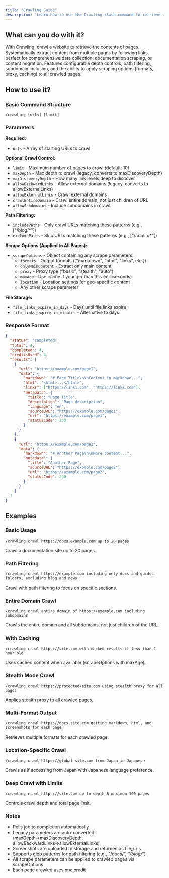 ```yaml
---
title: "Crawling Guide"
description: "Learn how to use the Crawling slash command to retrieve website content"
---
```


## What can you do with it?

With Crawling, crawl a website to retrieve the contents of pages. Systematically extract content from multiple pages by following links, perfect for comprehensive data collection, documentation scraping, or content migration. Features configurable depth controls, path filtering, subdomain inclusion, and the ability to apply scraping options (formats, proxy, caching) to all crawled pages.

## How to use it?

### Basic Command Structure
```
/crawling [urls] [limit]
```

### Parameters

**Required:**

- `urls` - Array of starting URLs to crawl

**Optional Crawl Control:**

- `limit` - Maximum number of pages to crawl (default: 10)
- `maxDepth` - Max depth to crawl (legacy, converts to maxDiscoveryDepth)
- `maxDiscoveryDepth` - How many link levels deep to discover
- `allowBackwardLinks` - Allow external domains (legacy, converts to allowExternalLinks)
- `allowExternalLinks` - Crawl external domains
- `crawlEntireDomain` - Crawl entire domain, not just children of URL
- `allowSubdomains` - Include subdomains in crawl

**Path Filtering:**

- `includePaths` - Only crawl URLs matching these patterns (e.g., ["/blog/*"])
- `excludePaths` - Skip URLs matching these patterns (e.g., ["/admin/*"])

**Scrape Options (Applied to All Pages):**

- `scrapeOptions` - Object containing any scrape parameters:
  - `formats` - Output formats (["markdown", "html", "links", etc.])
  - `onlyMainContent` - Extract only main content
  - `proxy` - Proxy type ("basic", "stealth", "auto")
  - `maxAge` - Use cache if younger than this (milliseconds)
  - `location` - Location settings for geo-specific content
  - Any other scrape parameter

**File Storage:**

- `file_links_expire_in_days` - Days until file links expire
- `file_links_expire_in_minutes` - Alternative to days

### Response Format

```json
{
  "status": "completed",
  "total": 4,
  "completed": 4,
  "creditsUsed": 4,
  "results": [
    {
      "url": "https://example.com/page1",
      "data": {
        "markdown": "# Page Title\n\nContent in markdown...",
        "html": "<html>...</html>",
        "links": ["https://link1.com", "https://link2.com"],
        "metadata": {
          "title": "Page Title",
          "description": "Page description",
          "language": "en",
          "sourceURL": "https://example.com/page1",
          "url": "https://example.com/page1",
          "statusCode": 200
        }
      }
    },
    {
      "url": "https://example.com/page2",
      "data": {
        "markdown": "# Another Page\n\nMore content...",
        "metadata": {
          "title": "Another Page",
          "sourceURL": "https://example.com/page2",
          "url": "https://example.com/page2",
          "statusCode": 200
        }
      }
    }
  ]
}
```

## Examples

### Basic Usage
```
/crawling crawl https://docs.example.com up to 20 pages
```
Crawl a documentation site up to 20 pages.

### Path Filtering
```
/crawling crawl https://example.com including only docs and guides folders, excluding blog and news
```
Crawl with path filtering to focus on specific sections.

### Entire Domain Crawl
```
/crawling crawl entire domain of https://example.com including subdomains
```
Crawls the entire domain and all subdomains, not just children of the URL.

### With Caching
```
/crawling crawl https://site.com with cached results if less than 1 hour old
```
Uses cached content when available (scrapeOptions with maxAge).

### Stealth Mode Crawl
```
/crawling crawl https://protected-site.com using stealth proxy for all pages
```
Applies stealth proxy to all crawled pages.

### Multi-Format Output
```
/crawling crawl https://docs.site.com getting markdown, html, and screenshots for each page
```
Retrieves multiple formats for each crawled page.

### Location-Specific Crawl
```
/crawling crawl https://global-site.com from Japan in Japanese
```
Crawls as if accessing from Japan with Japanese language preference.

### Deep Crawl with Limits
```
/crawling crawl https://site.com up to depth 5 maximum 100 pages
```
Controls crawl depth and total page limit.

### Notes

- Polls job to completion automatically
- Legacy parameters are auto-converted (maxDepth→maxDiscoveryDepth, allowBackwardLinks→allowExternalLinks)
- Screenshots are uploaded to storage and returned as file_urls
- Supports glob patterns for path filtering (e.g., "/docs/*", "/blog/*")
- All scrape parameters can be applied to crawled pages via scrapeOptions
- Each page crawled uses one credit 
